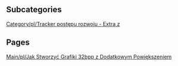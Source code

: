 
== Subcategories ==
[[Category/pl/Tracker postępu rozwoju - Extra z]]

== Pages ==
[[Main/pl/Jak Stworzyć Grafiki 32bpp z Dodatkowym Powiększeniem]]
